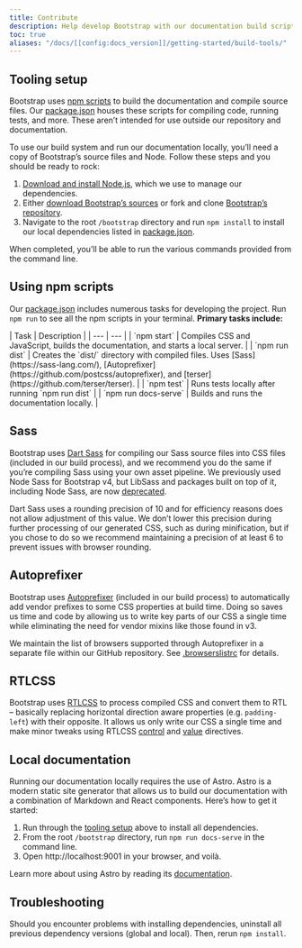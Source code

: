 ```yaml
---
title: Contribute
description: Help develop Bootstrap with our documentation build scripts and tests.
toc: true
aliases: "/docs/[[config:docs_version]]/getting-started/build-tools/"
---
```

## Tooling setup

Bootstrap uses [npm scripts](https://docs.npmjs.com/misc/scripts/) to build the documentation and compile source files. Our [package.json]([[config:repo]]/blob/v[[config:current_version]]/package.json) houses these scripts for compiling code, running tests, and more. These aren’t intended for use outside our repository and documentation.

To use our build system and run our documentation locally, you’ll need a copy of Bootstrap’s source files and Node. Follow these steps and you should be ready to rock:

1. [Download and install Node.js](https://nodejs.org/en/download/), which we use to manage our dependencies.
2. Either [download Bootstrap’s sources]([[config:download.source]]) or fork and clone [Bootstrap’s repository]([[config:repo]]).
3. Navigate to the root `/bootstrap` directory and run `npm install` to install our local dependencies listed in [package.json]([[config:repo]]/blob/v[[config:current_version]]/package.json).

When completed, you’ll be able to run the various commands provided from the command line.

## Using npm scripts

Our [package.json]([[config:repo]]/blob/v[[config:current_version]]/package.json) includes numerous tasks for developing the project. Run `npm run` to see all the npm scripts in your terminal. **Primary tasks include:**

<BsTable>
| Task | Description |
| --- | --- |
| `npm start` | Compiles CSS and JavaScript, builds the documentation, and starts a local server. |
| `npm run dist` | Creates the `dist/` directory with compiled files. Uses [Sass](https://sass-lang.com/), [Autoprefixer](https://github.com/postcss/autoprefixer), and [terser](https://github.com/terser/terser). |
| `npm test` | Runs tests locally after running `npm run dist` |
| `npm run docs-serve` | Builds and runs the documentation locally. |
</BsTable>

<Callout name="info-npm-starter" />

## Sass

Bootstrap uses [Dart Sass](https://sass-lang.com/dart-sass/) for compiling our Sass source files into CSS files (included in our build process), and we recommend you do the same if you’re compiling Sass using your own asset pipeline. We previously used Node Sass for Bootstrap v4, but LibSass and packages built on top of it, including Node Sass, are now [deprecated](https://sass-lang.com/blog/libsass-is-deprecated/).

Dart Sass uses a rounding precision of 10 and for efficiency reasons does not allow adjustment of this value. We don’t lower this precision during further processing of our generated CSS, such as during minification, but if you chose to do so we recommend maintaining a precision of at least 6 to prevent issues with browser rounding.

## Autoprefixer

Bootstrap uses [Autoprefixer](https://github.com/postcss/autoprefixer) (included in our build process) to automatically add vendor prefixes to some CSS properties at build time. Doing so saves us time and code by allowing us to write key parts of our CSS a single time while eliminating the need for vendor mixins like those found in v3.

We maintain the list of browsers supported through Autoprefixer in a separate file within our GitHub repository. See [.browserslistrc]([[config:repo]]/blob/v[[config:current_version]]/.browserslistrc) for details.

## RTLCSS

Bootstrap uses [RTLCSS](https://rtlcss.com/) to process compiled CSS and convert them to RTL – basically replacing horizontal direction aware properties (e.g. `padding-left`) with their opposite. It allows us only write our CSS a single time and make minor tweaks using RTLCSS [control](https://rtlcss.com/learn/usage-guide/control-directives/) and [value](https://rtlcss.com/learn/usage-guide/value-directives/) directives.

## Local documentation

Running our documentation locally requires the use of Astro. Astro is a modern static site generator that allows us to build our documentation with a combination of Markdown and React components. Here’s how to get it started:

1. Run through the [tooling setup](#tooling-setup) above to install all dependencies.
2. From the root `/bootstrap` directory, run `npm run docs-serve` in the command line.
3. Open http://localhost:9001 in your browser, and voilà.

Learn more about using Astro by reading its [documentation](https://docs.astro.build/en/getting-started/).

## Troubleshooting

Should you encounter problems with installing dependencies, uninstall all previous dependency versions (global and local). Then, rerun `npm install`.
